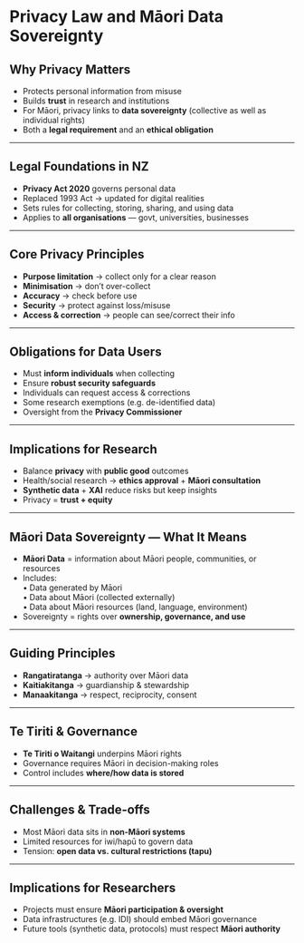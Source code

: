 # Privacy Law and Māori Data Sovereignty

## Why Privacy Matters
- Protects personal information from misuse  
- Builds **trust** in research and institutions  
- For Māori, privacy links to **data sovereignty** (collective as well as individual rights)  
- Both a **legal requirement** and an **ethical obligation**  

---

## Legal Foundations in NZ
- **Privacy Act 2020** governs personal data  
- Replaced 1993 Act → updated for digital realities  
- Sets rules for collecting, storing, sharing, and using data  
- Applies to **all organisations** — govt, universities, businesses  

---

## Core Privacy Principles
- **Purpose limitation** → collect only for a clear reason  
- **Minimisation** → don’t over-collect  
- **Accuracy** → check before use  
- **Security** → protect against loss/misuse  
- **Access & correction** → people can see/correct their info  

---

## Obligations for Data Users
- Must **inform individuals** when collecting  
- Ensure **robust security safeguards**  
- Individuals can request access & corrections  
- Some research exemptions (e.g. de-identified data)  
- Oversight from the **Privacy Commissioner**  

---

## Implications for Research
- Balance **privacy** with **public good** outcomes  
- Health/social research → **ethics approval** + **Māori consultation**  
- **Synthetic data** + **XAI** reduce risks but keep insights  
- Privacy = **trust + equity**  

---

## Māori Data Sovereignty — What It Means
- **Māori Data** = information about Māori people, communities, or resources  
- Includes:  
  • Data generated by Māori  
  • Data about Māori (collected externally)  
  • Data about Māori resources (land, language, environment)  
- Sovereignty = rights over **ownership, governance, and use**  

---

## Guiding Principles
- **Rangatiratanga** → authority over Māori data  
- **Kaitiakitanga** → guardianship & stewardship  
- **Manaakitanga** → respect, reciprocity, consent  

---

## Te Tiriti & Governance
- **Te Tiriti o Waitangi** underpins Māori rights  
- Governance requires Māori in decision-making roles  
- Control includes **where/how data is stored**  

---

## Challenges & Trade-offs
- Most Māori data sits in **non-Māori systems**  
- Limited resources for iwi/hapū to govern data  
- Tension: **open data vs. cultural restrictions (tapu)**  

---

## Implications for Researchers
- Projects must ensure **Māori participation & oversight**  
- Data infrastructures (e.g. IDI) should embed Māori governance  
- Future tools (synthetic data, protocols) must respect **Māori authority**  
